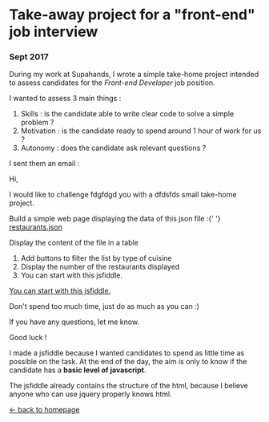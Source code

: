 


# Take-away project for a "front-end" job interview

### Sept 2017

During my work at Supahands, I wrote a simple take-home project
intended to assess candidates for the _Front-end Developer_ job
position.

I wanted to assess 3 main things :

<Card>
  <ol>
    <li>
      Skills : is the candidate able to write clear code to solve a simple
      problem ?
    </li>
    <li>
      Motivation : is the candidate ready to spend around 1 hour of work for us
      ?
    </li>
    <li>Autonomy : does the candidate ask relevant questions ?</li>
  </ol>
</Card>

I sent them an email :

<Card>
  <p>Hi,</p>
  <p>I would like to challenge fdgfdgd you with a dfdsfds small take-home project.</p>
  <p>
    Build a simple web page displaying the data of this json file :{' '}
    <A newtab href="/static/articles/restaurants.json">
      restaurants.json
    </A>
  </p>
  <p>Display the content of the file in a table</p>
  <ol>
    <li>Add buttons to filter the list by type of cuisine</li>
    <li>Display the number of the restaurants displayed</li>
    <li>You can start with this jsfiddle.</li>
  </ol>
  <p>
    <A newtab href="https://jsfiddle.net/Lvu938b4/">
      You can start with this jsfiddle.
    </A>
  </p>
  <p>Don't spend too much time, just do as much as you can :)</p>
  <p>If you have any questions, let me know.</p>
  <p>Good luck !</p>
</Card>

I made a jsfiddle because I wanted candidates to spend as little time
as possible on the task. At the end of the day, the aim is only to
know if the candidate has a **basic level of javascript**.

The jsfiddle already contains the structure of the html, because I
believe anyone who can use jquery properly knows html.

<JSFiddle id="Lvu938b4" />

[← back to homepage](/)
